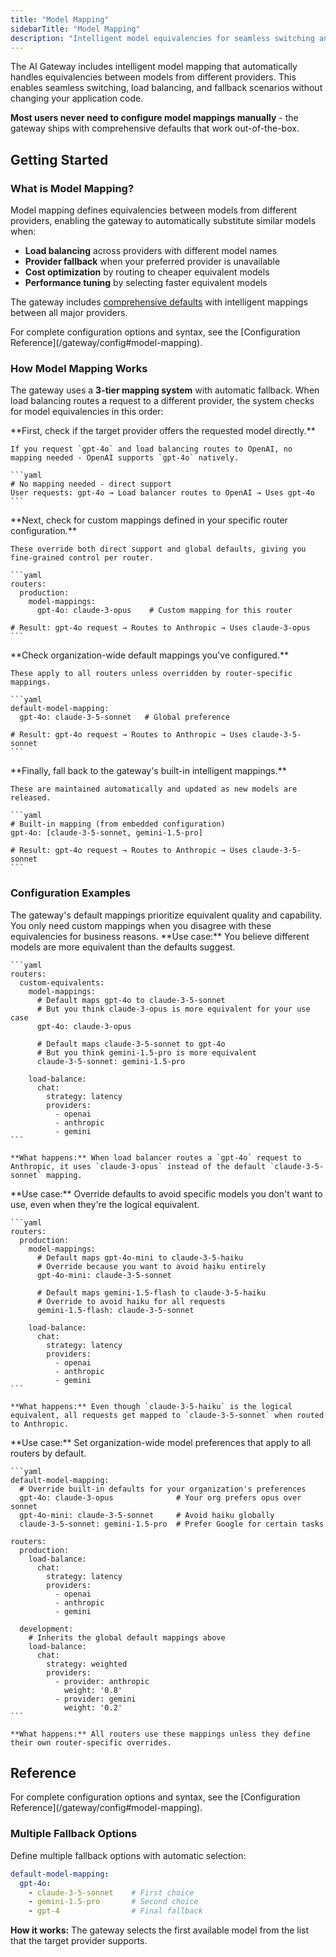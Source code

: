```yaml
---
title: "Model Mapping"
sidebarTitle: "Model Mapping"
description: "Intelligent model equivalencies for seamless switching and load balancing"
---
```


The AI Gateway includes intelligent model mapping that automatically handles equivalencies between models from different providers. This enables seamless switching, load balancing, and fallback scenarios without changing your application code.

**Most users never need to configure model mappings manually** - the gateway ships with comprehensive defaults that work out-of-the-box.

## Getting Started

### What is Model Mapping?

Model mapping defines equivalencies between models from different providers, enabling the gateway to automatically substitute similar models when:
- **Load balancing** across providers with different model names
- **Provider fallback** when your preferred provider is unavailable  
- **Cost optimization** by routing to cheaper equivalent models
- **Performance tuning** by selecting faster equivalent models

The gateway includes [comprehensive defaults](https://github.com/Helicone/helicone-router/blob/main/llm-proxy/config/embedded/model-mapping.yaml) with intelligent mappings between all major providers.

<Note>
  For complete configuration options and syntax, see the [Configuration Reference](/gateway/config#model-mapping).
</Note>

### How Model Mapping Works

The gateway uses a **3-tier mapping system** with automatic fallback. When load balancing routes a request to a different provider, the system checks for model equivalencies in this order:

<Steps>
  <Step title="Direct Support">
    **First, check if the target provider offers the requested model directly.**
    
    If you request `gpt-4o` and load balancing routes to OpenAI, no mapping needed - OpenAI supports `gpt-4o` natively.
    
    ```yaml
    # No mapping needed - direct support
    User requests: gpt-4o → Load balancer routes to OpenAI → Uses gpt-4o
    ```
  </Step>
  
  <Step title="Router-Specific Mapping">
    **Next, check for custom mappings defined in your specific router configuration.**
    
    These override both direct support and global defaults, giving you fine-grained control per router.
    
    ```yaml
    routers:
      production:
        model-mappings:
          gpt-4o: claude-3-opus    # Custom mapping for this router
    
    # Result: gpt-4o request → Routes to Anthropic → Uses claude-3-opus
    ```
  </Step>
  
  <Step title="Global Default Mapping">
    **Check organization-wide default mappings you've configured.**
    
    These apply to all routers unless overridden by router-specific mappings.
    
    ```yaml
    default-model-mapping:
      gpt-4o: claude-3-5-sonnet   # Global preference
    
    # Result: gpt-4o request → Routes to Anthropic → Uses claude-3-5-sonnet
    ```
  </Step>
  
  <Step title="Built-in Intelligent Mapping">
    **Finally, fall back to the gateway's built-in intelligent mappings.**
    
    These are maintained automatically and updated as new models are released.
    
    ```yaml
    # Built-in mapping (from embedded configuration)
    gpt-4o: [claude-3-5-sonnet, gemini-1.5-pro]
    
    # Result: gpt-4o request → Routes to Anthropic → Uses claude-3-5-sonnet
    ```
  </Step>
</Steps>

### Configuration Examples

<Note>
  The gateway's default mappings prioritize equivalent quality and capability. You only need custom mappings when you disagree with these equivalencies for business reasons.
</Note>

<Tabs>
  <Tab title="Better Equivalents - Your Preference">
    **Use case:** You believe different models are more equivalent than the defaults suggest.

    ```yaml
    routers:
      custom-equivalents:
        model-mappings:
          # Default maps gpt-4o to claude-3-5-sonnet
          # But you think claude-3-opus is more equivalent for your use case
          gpt-4o: claude-3-opus
          
          # Default maps claude-3-5-sonnet to gpt-4o
          # But you think gemini-1.5-pro is more equivalent
          claude-3-5-sonnet: gemini-1.5-pro
        
        load-balance:
          chat:
            strategy: latency
            providers:
              - openai
              - anthropic
              - gemini
    ```

    **What happens:** When load balancer routes a `gpt-4o` request to Anthropic, it uses `claude-3-opus` instead of the default `claude-3-5-sonnet` mapping.
  </Tab>

  <Tab title="Avoid Specific Models">
    **Use case:** Override defaults to avoid specific models you don't want to use, even when they're the logical equivalent.

    ```yaml
    routers:
      production:
        model-mappings:
          # Default maps gpt-4o-mini to claude-3-5-haiku
          # Override because you want to avoid haiku entirely
          gpt-4o-mini: claude-3-5-sonnet
          
          # Default maps gemini-1.5-flash to claude-3-5-haiku  
          # Override to avoid haiku for all requests
          gemini-1.5-flash: claude-3-5-sonnet
        
        load-balance:
          chat:
            strategy: latency
            providers:
              - openai
              - anthropic
              - gemini
    ```

    **What happens:** Even though `claude-3-5-haiku` is the logical equivalent, all requests get mapped to `claude-3-5-sonnet` when routed to Anthropic.
  </Tab>

  <Tab title="Global Overrides - Organization-Wide">
    **Use case:** Set organization-wide model preferences that apply to all routers by default.

    ```yaml
    default-model-mapping:
      # Override built-in defaults for your organization's preferences
      gpt-4o: claude-3-opus              # Your org prefers opus over sonnet
      gpt-4o-mini: claude-3-5-sonnet     # Avoid haiku globally
      claude-3-5-sonnet: gemini-1.5-pro  # Prefer Google for certain tasks

    routers:
      production:
        load-balance:
          chat:
            strategy: latency
            providers:
              - openai
              - anthropic
              - gemini
      
      development:
        # Inherits the global default mappings above
        load-balance:
          chat:
            strategy: weighted
            providers:
              - provider: anthropic
                weight: '0.8'
              - provider: gemini
                weight: '0.2'
    ```

    **What happens:** All routers use these mappings unless they define their own router-specific overrides.
  </Tab>
</Tabs>

## Reference

<Note>
  For complete configuration options and syntax, see the [Configuration Reference](/gateway/config#model-mapping).
</Note>

### Multiple Fallback Options

Define multiple fallback options with automatic selection:

```yaml
default-model-mapping:
  gpt-4o:
    - claude-3-5-sonnet    # First choice
    - gemini-1.5-pro       # Second choice
    - gpt-4                # Final fallback
```

**How it works:** The gateway selects the first available model from the list that the target provider supports.
